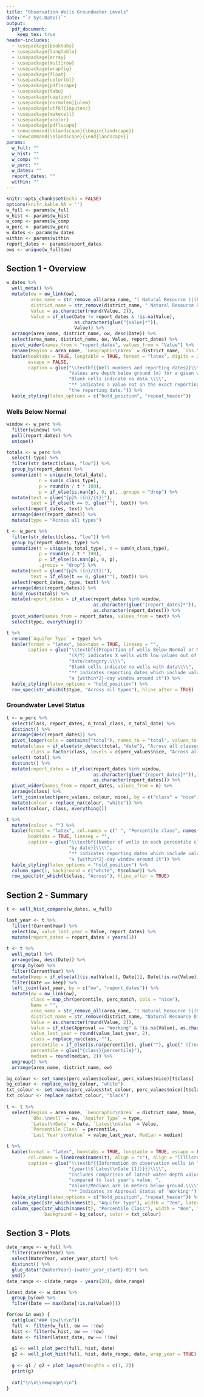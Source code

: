 ```yaml
---
title: "Observation Wells Groundwater Levels"
date: "`r Sys.Date()`"
output: 
  pdf_document:
    keep_tex: true
header-includes:
  - \usepackage{booktabs}
  - \usepackage{longtable}
  - \usepackage{array}
  - \usepackage{multirow}
  - \usepackage{wrapfig}
  - \usepackage{float}
  - \usepackage{colortbl}
  - \usepackage{pdflscape}
  - \usepackage{tabu}
  - \usepackage{caption}
  - \usepackage[normalem]{ulem}
  - \usepackage[utf8]{inputenc}
  - \usepackage{makecell}
  - \usepackage{xcolor}
  - \usepackage{pdflscape}
  - \newcommand{\blandscape}{\begin{landscape}}
  - \newcommand{\elandscape}{\end{landscape}}
params: 
  w_full: ""
  w_hist: ""
  w_comp: ""
  w_perc: ""
  w_dates: ""
  report_dates: ""
  within: ""
---
```


```r
knitr::opts_chunk$set(echo = FALSE)
options(knitr.kable.NA = '')
w_full <- params$w_full
w_hist <- params$w_hist
w_comp <- params$w_comp
w_perc <- params$w_perc
w_dates <- params$w_dates
within <- params$within
report_dates <- params$report_dates
ows <- unique(w_full$ow)
```

## Section 1 - Overview


```r
w_dates %>%
  well_meta() %>%
  mutate(ow = ow_link(ow),
         area_name = str_remove_all(area_name, "( Natural Resource )|(Region)|(Area)"),
         district_name = str_remove(district_name, " Natural Resource District"),
         Value = as.character(round(Value, 2)),
         Value = if_else(Date != report_dates & !is.na(Value), 
                         as.character(glue("{Value}*")),
                         Value)) %>%
  arrange(area_name, district_name, ow, desc(Date)) %>%
  select(area_name, district_name, ow, Value, report_dates) %>%
  pivot_wider(names_from = "report_dates", values_from = "Value") %>%
  rename(Region = area_name, `Geographic\nArea` = district_name, `Obs.\nWell` = ow) %>%
  kable(booktabs = TRUE, longtable = TRUE, format = "latex", digits = 2, linesep = "",
        escape = FALSE,
        caption = glue("\\textbf{{Well numbers and reporting dates}}\\\\",
                       "Values are depth below ground (m) for a given well/date.\\\\",
                       "Blank cells indicate no data.\\\\",
                       "** indicates a value not on the exact reporting date but within a {within*2}-day window around ",
                       "the reporting date.")) %>%
  kable_styling(latex_options = c("hold_position", "repeat_header"))
```

\newpage

### Wells Below Normal

```r
window <- w_perc %>%
  filter(window) %>%
  pull(report_dates) %>%
  unique()

totals <- w_perc %>%
  select(-type) %>%
  filter(str_detect(class, "low")) %>%
  group_by(report_dates) %>%
  summarize(t = unique(n_total_date), 
            n = sum(n_class_type),
            p = round(n / t * 100),
            p = if_else(is.nan(p), 0, p), .groups = "drop") %>%
  mutate(text = glue("{p}% ({n}/{t})"),
         text = if_else(t == 0, glue(""), text)) %>%
  select(report_dates, text) %>%
  arrange(desc(report_dates)) %>%
  mutate(type = "Across all types")

t <- w_perc %>%
  filter(str_detect(class, "low")) %>%
  group_by(report_dates, type) %>%
  summarize(t = unique(n_total_type), n = sum(n_class_type),
            p = round(n / t * 100),
            p = if_else(is.nan(p), 0, p),
            .groups = "drop") %>%
  mutate(text = glue("{p}% ({n}/{t})"), 
         text = if_else(t == 0, glue(""), text)) %>%
  select(report_dates, type, text) %>%
  arrange(desc(report_dates)) %>%
  bind_rows(totals) %>%
  mutate(report_dates = if_else(report_dates %in% window, 
                                as.character(glue("{report_dates}*")), 
                                as.character(report_dates))) %>%
  pivot_wider(names_from = report_dates, values_from = text) %>%
  select(type, everything())

t %>%
  rename(`Aquifer Type` = type) %>%
  kable(format = "latex", booktabs = TRUE, linesep = "",
        caption = glue("\\textbf{{Proportion of wells Below Normal or Much Below Normal}}\\\\",
                       "(X/Y) indicates X wells with low values out of Y wells total for that ",
                       "date/category.\\\\",
                       "Blank cells indicate no wells with data\\\\",
                       "** indicates reporting dates which include values within ",
                       "a {within*2}-day window around it")) %>%
  kable_styling(latex_options = "hold_position") %>%
  row_spec(str_which(t$type, "Across all types"), hline_after = TRUE)
```

### Groundwater Level Status
```r
t <- w_perc %>%
  select(class, report_dates, n_total_class, n_total_date) %>%
  distinct() %>%
  arrange(desc(report_dates)) %>%
  pivot_longer(cols = contains("total"), names_to = "total", values_to = "n") %>%
  mutate(class = if_else(str_detect(total, "date"), "Across all classes", class),
         class = factor(class, levels = c(perc_values$nice, "Across all classes"))) %>%
  select(-total) %>%
  distinct() %>%
  mutate(report_dates = if_else(report_dates %in% window, 
                                as.character(glue("{report_dates}*")), 
                                as.character(report_dates))) %>%
  pivot_wider(names_from = report_dates, values_from = n) %>%
  arrange(class) %>%
  left_join(select(perc_values, colour, nice), by = c("class" = "nice")) %>%
  mutate(colour = replace_na(colour, "white")) %>%
  select(colour, class, everything())

t %>%
  mutate(colour = "") %>%
  kable(format = "latex", col.names = c(" ", "Percentile class", names(.)[-c(1:2)]), 
        booktabs = TRUE, linesep = "",
        caption = glue("\\textbf{{Number of wells in each percentile class ",
                       "by date}}\\\\",
                       "** indicates reporting dates which include values within ",
                       "a {within*2}-day window around it")) %>%
  kable_styling(latex_options = "hold_position") %>%
  column_spec(1, background = c("white", t$colour)) %>%
  row_spec(str_which(t$class, "Across"), hline_after = TRUE)
```

\newpage

\blandscape
## Section 2 - Summary

\captionsetup{width=0.9\paperwidth}

```r
t <- well_hist_compare(w_dates, w_full)

last_year <- t %>%
  filter(!CurrentYear) %>%
  select(ow, value_last_year = Value, report_dates) %>%
  mutate(report_dates = report_dates + years(1))
  
t <- t %>%
  well_meta() %>%
  arrange(ow, desc(Date)) %>%
  group_by(ow) %>%
  filter(CurrentYear) %>%
  mutate(keep = if_else(all(is.na(Value)), Date[1], Date[!is.na(Value)][1])) %>%
  filter(Date == keep) %>%
  left_join(last_year, by = c("ow", "report_dates")) %>%
  mutate(ow = ow_link(ow),
         class = map_chr(percentile, perc_match, cols = "nice"),
         Name = "", 
         area_name = str_remove_all(area_name, "( Natural Resource )|(Region)|(Area)"),
         district_name = str_remove(district_name, "Natural Resource District"), 
         Value = as.character(round(Value, 2)), 
         Value = if_else(Approval == "Working" & !is.na(Value), as.character(glue("{Value}*")), Value),
         value_last_year = round(value_last_year, 2),
         class = replace_na(class, ""),
         percentile = if_else(is.na(percentile), glue(""), glue(" ({round((1 - percentile) * 100)}\\%)")),
         percentile = glue("{class}{percentile}"),
         median = round(median, 2)) %>%
  ungroup() %>%
  arrange(area_name, district_name, ow)

bg_colour <- set_names(perc_values$colour, perc_values$nice)[t$class]
bg_colour <- replace_na(bg_colour, "white")
txt_colour <- set_names(perc_values$txt_colour, perc_values$nice)[t$class]
txt_colour <- replace_na(txt_colour, "black")
                        
t <- t %>%
  select(Region = area_name, `Geographic\nArea` = district_name, Name, 
         `Obs.\nWell` = ow, `Aquifer Type` = type, 
         `Latest\nDate` = Date, `Latest\nValue` = Value, 
         `Percentile Class` = percentile,
         `Last Year's\nValue` = value_last_year, Median = median)

t %>%
  kable(format = "latex", booktabs = TRUE, longtable = TRUE, escape = FALSE, linesep = "",
        col.names = linebreak(names(t), align = "c"), align = "lllllcrcrr",
        caption = glue("\\textbf{{Information on observation wells in ",
                       "{year(t$`Latest\nDate`[1])}}}\\\\", 
                       "Includes comparison of latest water depth value ",
                       "compared to last year's value. ",
                       "Values/Medians are in meters below ground.\\\\",
                       "** Indicates an Approval Status of 'Working'")) %>%
  kable_styling(latex_options = c("hold_position", "repeat_header")) %>%
  column_spec(str_which(names(t), "Aquifer Type"), width = "7em", latex_valign = "m") %>%
  column_spec(str_which(names(t), "Percentile Class"), width = "8em", latex_valign = "m", 
              background = bg_colour, color = txt_colour)
```

\elandscape


\newpage

## Section 3 -  Plots

```r
date_range <- w_full %>%
  filter(CurrentYear) %>%
  select(WaterYear, water_year_start) %>%
  distinct() %>%
  glue_data("{WaterYear}-{water_year_start}-01") %>%
  ymd()
date_range <- c(date_range - years(20), date_range)

latest_date <- w_dates %>% 
  group_by(ow) %>% 
  filter(Date == max(Date[!is.na(Value)]))

for(ow in ows) {
  cat(glue("### {ow}\n\n"))
  full <- filter(w_full, ow == !!ow)
  hist <- filter(w_hist, ow == !!ow)
  date <- filter(latest_date, ow == !!ow)
  
  g1 <- well_plot_perc(full, hist, date)
  g2 <- well_plot_hist(full, hist, date_range, date, wrap_year = TRUE)
  
  g <- g1 / g2 + plot_layout(heights = c(1, 2))
  print(g)
  
  cat("\n\n\\newpage\n\n")
}
```




